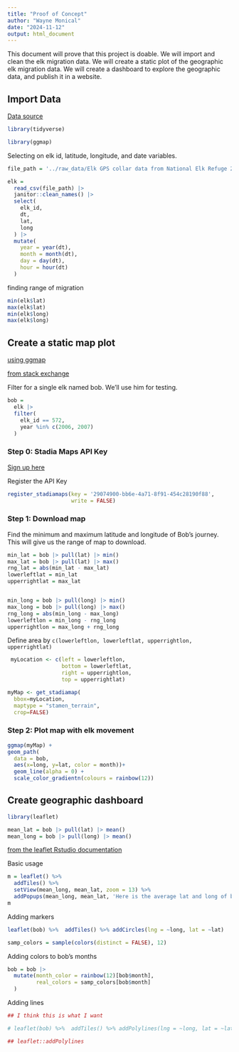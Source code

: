 ```yaml
---
title: "Proof of Concept"
author: "Wayne Monical"
date: "2024-11-12"
output: html_document
---
```



This document will prove that this project is doable. We will import and clean the elk migration data. We will create a static plot of the geographic elk migration data. We will create a dashboard to explore the geographic data, and publish it in a website.


## Import Data

[Data source](https://www.sciencebase.gov/catalog/item/5a9f2782e4b0b1c392e502ea)


```r
library(tidyverse)

library(ggmap)
```


Selecting on elk id, latitude, longitude, and date variables.
```r
file_path = '../raw_data/Elk GPS collar data from National Elk Refuge 2006-2015.csv'

elk = 
  read_csv(file_path) |> 
  janitor::clean_names() |> 
  select(
    elk_id,
    dt, 
    lat,
    long
  ) |> 
  mutate(
    year = year(dt),
    month = month(dt),
    day = day(dt),
    hour = hour(dt)
  )

```


finding range of migration
```r
min(elk$lat)
max(elk$lat)
min(elk$long)
max(elk$long)
```



## Create a static map plot

[using ggmap](https://www.nceas.ucsb.edu/sites/default/files/2020-04/ggmapCheatsheet.pdf)

[from stack exchange](https://stackoverflow.com/questions/33942186/using-r-and-ggplot-to-draw-separate-lines-between-gps-coordinates/33944974)




Filter for a single elk named bob. We'll use him for testing.
```r
bob = 
  elk |> 
  filter(
    elk_id == 572,
    year %in% c(2006, 2007)
  )
```


### Step 0: Stadia Maps API Key

[Sign up here](https://client.stadiamaps.com/signup/)

Register the API Key
```r
register_stadiamaps(key = '29074900-bb6e-4a71-8f91-454c28190f88',
                    write = FALSE)
```




### Step 1: Download map

Find the minimum and maximum latitude and longitude of Bob's journey. This will give us the range of map to download.

```r
min_lat = bob |> pull(lat) |> min()
max_lat = bob |> pull(lat) |> max()
rng_lat = abs(min_lat - max_lat)
lowerleftlat = min_lat 
upperrightlat = max_lat 


min_long = bob |> pull(long) |> min()
max_long = bob |> pull(long) |> max()
rng_long = abs(min_long - max_long)
lowerleftlon = min_long - rng_long 
upperrightlon = max_long + rng_long
```


Define area by `c(lowerleftlon, lowerleftlat, upperrightlon, upperrightlat)`

```r
 myLocation <- c(left = lowerleftlon,
                 bottom = lowerleftlat,
                 right = upperrightlon,
                 top = upperrightlat)
```


```r
myMap <- get_stadiamap(
  bbox=myLocation,
  maptype = "stamen_terrain",
  crop=FALSE)
```

### Step 2: Plot map with elk movement
```r
ggmap(myMap) +
geom_path(
  data = bob, 
  aes(x=long, y=lat, color = month))+
  geom_line(alpha = 0) +
  scale_color_gradientn(colours = rainbow(12))
```

## Create geographic dashboard


```r
library(leaflet)
```


```r
mean_lat = bob |> pull(lat) |> mean()
mean_long = bob |> pull(long) |> mean()

```


[from the leaflet Rstudio documentation](https://rstudio.github.io/leaflet/)

Basic usage
```r
m = leaflet() %>% 
  addTiles() %>%
  setView(mean_long, mean_lat, zoom = 13) %>%
  addPopups(mean_long, mean_lat, 'Here is the average lat and long of bob')
m
```


Adding markers
```r
leaflet(bob) %>%  addTiles() %>% addCircles(lng = ~long, lat = ~lat)
```


```r
samp_colors = sample(colors(distinct = FALSE), 12)
```




Adding colors to bob's months
```r
bob = bob |> 
  mutate(month_color = rainbow(12)[bob$month],
         real_colors = samp_colors[bob$month]
  )
```




Adding lines
```r
## I think this is what I want

# leaflet(bob) %>%  addTiles() %>% addPolylines(lng = ~long, lat = ~lat, color = ~real_colors)

## leaflet::addPolylines

```

